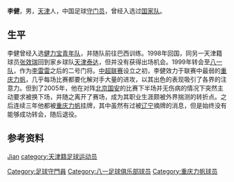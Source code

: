 {{otheruses|李健 (消歧义)}}
{{Football player infobox 
|  playername = 李健
|  image = 
|  fullname = 李健
|  nickname = 
|  height = {{height|m=1.86}}
|  dateofbirth = {{birth date and age|1977|12|9}}
|  cityofbirth = [[天津市|天津市]]
|  countryofbirth = {{flagicon|China}} [[中华人民共和国|中国]] 
|  currentclub = {{flagicon|China}} [[重庆力帆|重庆力帆]] 
|  clubnumber =
|  position = 守门员
|  youthyears = 1989－1993年<br/>1993－1998年
|  youthclubs = [[八一足球俱乐部|八一]]<br/>[[健力宝青年队|健力宝青年队]]
|  years = 1998年<br/>1999－2002年<br/>2000年<br/>2003-2007年
|  clubs = [[天津泰达|天津泰达]]<br/>[[八一足球俱乐部|八一]]<br/>[[长春亚泰足球俱乐部|长春亚泰]](租借)<br/>[[重庆力帆|重庆力帆]]
|  caps(goals) = 0 (0)<br/>15 (0)<br/>12 (0)<br/>55 (0)
| nationalyears = 2004－2005年
| nationalteam = {{fb|CHN}}
| nationalcaps(goals) = 
| pcupdate = 
| ntupdate = 
}}
'''李健'''{{BD|1977年|12月9日|||L}}，男，[[天津|天津]]人，中国足球[[守门员|守门员]]，曾经入选过[[中国国家足球队|国家队]]。

== 生平 ==
李健曾经入选[[健力宝青年队|健力宝青年队]]，并随队前往巴西训练。1998年回国，同另一天津籍球员[[张效瑞|张效瑞]]回到家乡球队[[天津泰达|天津泰达]]，但并没有获得出场机会。1999年转会至[[八一足球俱乐部|八一队]]，作为[[李雷雷|李雷雷]]之后的二号门将。[[中超联赛|中超联赛]]设立之初，李健效力于联赛中最弱的[[重庆力帆|重庆力帆]]，几乎每场比赛都要化解对手大量的进攻，以其出色的表现吸引了各界的注意力。但到了2005年，他在对阵[[北京国安|北京国安]]的比赛下半场并无伤病的情况下突然主动要求被换下场，并随之离开了赛场，成为其职业生涯颇被外界揣测的转折点。之后连续三年他都被[[重庆力帆|重庆力帆]]挂牌，其中虽然有过被[[辽宁足球俱乐部|辽宁]]摘牌的消息，但是始终没有能够成功转会，随后退役。

== 参考资料 ==
{{reflist}}

{{1998年甲B分类名单天津}}
{{2004年亚洲杯足球赛中国参赛名单}}

{{Authority control}}
{{DEFAULTSORT:LI, Jian}}
[[category:李姓|Jian]]
[[Category:足球守門員|Category:足球守門員]]
[[category:天津籍足球运动员|category:天津籍足球运动员]]
[[Category:八一足球俱乐部球员|Category:八一足球俱乐部球员]]
[[Category:重庆力帆球员|Category:重庆力帆球员]]